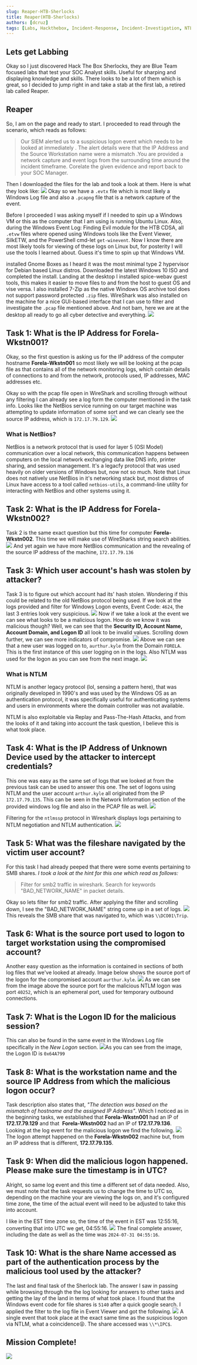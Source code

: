 ```yaml
---
slug: Reaper-HTB-Sherlocks
title: Reaper(HTB-Sherlocks)
authors: [dcruz]
tags: [Labs, Hackthebox, Incident-Response, Incident-Investigation, NTLM, NetBios, Pass-The-Hash]
---
```


## Lets get Labbing

Okay so I just discovered Hack The Box Sherlocks, they are Blue Team focused labs that test your SOC Analyst skills. Useful for sharping and displaying knowledge and skills. There looks to be a lot of them which is great, so I decided to jump right in and take a stab at the first lab, a retired lab called Reaper. 
<!-- truncate -->

## Reaper

So, I am on the page and ready to start. I proceeded to read through the scenario, which reads as follows: 

> Our SIEM alerted us to a suspicious logon event which needs to be looked at immediately . The alert details were that the IP Address and the Source Workstation name were a mismatch .You are provided a network capture and event logs from the surrounding time around the incident timeframe. Corelate the given evidence and report back to your SOC Manager.

Then I downloaded the files for the lab and took a look at them. Here is what they look like: 
![](img/f3e9a82f7ba8eaa466cb4e55a410d4ea.png)
Okay so we have a `.evtx` file which is most likely a Windows Log file and also a `.pcapng` file that is a network capture of the event. 

Before I proceeded I was asking myself if I needed to spin up a Windows VM or this as the computer that I am using is running Ubuntu Linux. Also, during the Windows Event Log: Finding Evil module for the HTB CDSA, all `.etvw` files where opened using Windows tools like the Event Viewer, SilkETW, and the PowerShell cmd-let `get-winevent`. Now I know there are most likely tools for viewing of these logs on Linux but, for posterity I will use the tools I learned about. Guess it's time to spin up that Windows VM. 

installed Gnome Boxes as I heard it was the most minimal type 2 hypervisor for Debian based Linux distros. Downloaded the latest Windows 10 ISO and completed the install. Landing at the desktop I installed spice-webav guest tools, this makes it easier to move files to and from the host to guest OS and vise versa. I also installed 7-Zip as the native Windows OS archive tool does not support password protected `.zip` files. WireShark was also installed on the machine for a nice GUI-based interface that I can use to filter and investigate the `.pcap` file mentioned above. And not bam, here we are at the desktop all ready to go all cyber detective and everything. 
![](img/f58d94b49e61071a0c1a170e77e104e9.png)

## Task 1: What is the IP Address for Forela-Wkstn001?

Okay, so the first question is asking us for the IP address of the computer hostname **Forela-Wkstn001** so most likely we will be looking at the pcap file as that contains all of the network monitoring logs, which contain details of connections to and from the network, protocols used, IP addresses, MAC addresses etc. 

Okay so with the pcap file open in WireShark and scrolling through without any filtering I can already see a log form the computer mentioned in the task info. Looks like the NetBios service running on our target machine was attempting to update information of some sort and we can clearly see the source IP address, which is `172.17.79.129`. 
![](img/2baa86df0ec002574a78804623f296bf.png)

### What is NetBios?

NetBios is a network protocol that is used for layer 5 (OSI Model) communication over a local network, this communication happens between computers on the local network exchanging data like DNS info, printer sharing, and session management. It's a legacfy protocol that was used heavily on older versions of Windows but, now not so much. Note that Linux does not natively use NetBios in it's networking stack but, most distros of Linux have access to a tool called `netbios-utils`, a command-line utility for interacting with NetBios and other systems using it. 

## Task 2: What is the IP Address for Forela-Wkstn002?

Task 2 is the same exact question but this time for computer **Forela-Wkstn002**. This time we will make use of WireSharks string search abilities. 
![](img/f3c6ec58a5c134cc54cea1855ae1cf4e.png)
And yet again we have more NetBios communication and the revealing of the source IP address of the machine, `172.17.79.136` 

## Task 3: Which user account's hash was stolen by attacker?

Task 3 is to figure out which account had its' hash stolen. Wondering if this could be related to the old NetBios protocol being used. If we look at the logs provided and filter for Windows Logon events, Event Code: `4624`, the last 3 entries look very suspicious.
![](img/5628302ed4d6d7911eb68b13d7dc8a4b.png)
Now if we take a look at the event we can see what looks to be a malicious logon. How do we know it was malicious though? Well, we can see that the **Security ID, Account Name, Account Domain, and Logon ID** all look to be invalid values. Scrolling down further, we can see more indicators of compromise. 
![](img/b8cec1843f18c156611acf8605e7745d.png)
Above we can see that a new user was logged on to, `aurthur.kyle` from the Domain `FORELA`. This is the first instance of this user logging on in the logs. 
Also NTLM was used for the logon as you can see from the next image. 
![](img/5ada28e45a3ca240117786bdd5453fc2.png)

### What is NTLM

NTLM is another legacy protocol (lol, sensing a pattern here), that was originally developed in 1990's and was used by the Windows OS as an authentication protocol, it was specifically useful for authenticating systems and users in environments where the domain controller was not available. 

NTLM is also exploitable via Replay and Pass-The-Hash Attacks, and from the looks of it and taking into account the task question, I believe this is what took place. 

## Task 4: What is the IP Address of Unknown Device used by the attacker to intercept credentials?

This one was easy as the same set of logs that we looked at from the previous task can be used to answer this one. The set of logons using NTLM and the user account `arthur.kyle` all originated from the IP `172.17.79.135`. This can be seen in the Network Information section of the provided windows log file and also in the PCAP file as well. 
![](img/596162293f8ea3c7fb165eb296706bd6.png)

Filtering for the `ntlmssp` protocol in Wireshark displays logs pertaining to NTLM negotiation and NTLM authentication. 
![](img/f3a1d58d866abb10150ad8ad63c2296d.png)

## Task 5: What was the fileshare navigated by the victim user account?

For this task I had already peeped that there were some events pertaining to SMB shares. *I took a look at the hint for this one which read as follows:* 

> Filter for smb2 traffic in wireshark. Search for keywords "BAD_NETWORK_NAME" in packet details.

Okay so lets filter for smb2 traffic. After applying the filter and scrolling down, I see the "BAD_NETWORK_NAME" string come up in a set of logs. 
![](img/89291bdb3b10300a928f183ee28c7c1d.png)
This reveals the SMB share that was navigated to, which was `\\DCO01\Trip`. 

## Task 6: What is the source port used to logon to target workstation using the compromised account?

Another easy question as the information is contained in sections of both log files that we've looked at already. Image below shows the source port of the logon for the compromised account `aurthur.kyle`. 
![](img/e008f3c11872b77051878ccfdb9cb6f9.png)
As we can see from the image above the source port for the malicious NTLM logon was port `40252`, which is an ephemeral port, used for temporary outbound connections.  

## Task 7: What is the Logon ID for the malicious session?

This can also be found in the same event in the Windows Log file specifically in the *New Logon* section. 
![](img/0456a9e3c13b5cd74a1967ed651db34f.png)As you can see from the image, the Logon ID is `0x64A799`

## Task 8: What is the workstation name and the source IP Address from which the malicious logon occur?

Task description also states that, *"The detection was based on the mismatch of hostname and the assigned IP Address"*. Which I noticed as in the beginning tasks, we established that **Forela-Wkstn001** had an IP of **172.17.79.129** and that  **Forela-Wkstn002** had an IP of **172.17.79.136**. Looking at the log event for the malicious logon we find the following. 
![](img/200f35380b7bb598dca2bc4b0f3fa5ba.png)
The logon attempt happened on the **Forela-Wkstn002** machine but, from an IP address that is different, **172.17.79.135**. 

## Task 9: When did the malicious logon happened. Please make sure the timestamp is in UTC?

Alright, so same log event and this time a different set of data needed. Also, we must note that the task requests us to change the time to UTC so, depending on the machine your are viewing the logs on, and it's configured time zone, the time of the actual event will need to be adjusted to take this into account. 

I like in the EST time zone so, the time of the event in EST was 12:55:16, converting that into UTC we get, 04:55:16.
![](img/a0b857537dd8f266f3ec5ed7ce0f49fa.png)
The final complete answer, including the date as well as the time was `2024-07-31 04:55:16`. 

## Task 10: What is the share Name accessed as part of the authentication process by the malicious tool used by the attacker?

The last and final task of the Sherlock lab. The answer I saw in passing while browsing through the the log looking for answers to other tasks and getting the lay of the land in terms of what took place. I found that the  Windows event code for file shares is `5140` after a quick google search. I applied the filter to the log file in Event Viewer and got the following. 
![](img/a4d891b1bfb9cccbb8e7ff14668e271b.png)
A single event that took place at the exact same time as the suspicious logon via NTLM, what a coincidence😝. The share accessed was `\\*\IPC$`. 

## Mission Complete!

![](img/6a30bc8d976c9615fd7efee1acdcf1d5.png)
